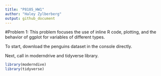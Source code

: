 ```yaml
---
title: "P8105_HW1"
author: "Haley Zylberberg"
output: github_document
---
```


#Problem 1: This problem focuses the use of inline R code, plotting, and the behavior of ggplot for variables of different types.

To start, download the penguins dataset in the console directly.

Next, call in moderndrive and tidyverse library.

```r
library(moderndive)
library(tidyverse)
```